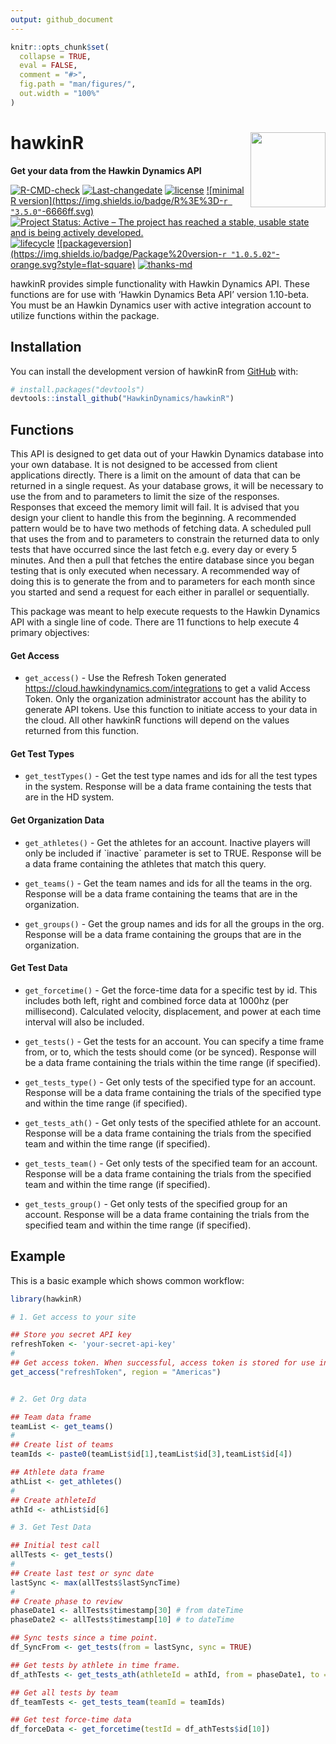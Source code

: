```yaml
---
output: github_document
---
```


<!-- README.md is generated from README.Rmd. Please edit that file -->

```r
knitr::opts_chunk$set(
  collapse = TRUE,
  eval = FALSE,
  comment = "#>",
  fig.path = "man/figures/",
  out.width = "100%"
)
```

# hawkinR <img src="man/figures/hdlogo.png" align="right" alt="" width="120" />

**Get your data from the Hawkin Dynamics API**


<!-- badges: start -->

[![R-CMD-check](https://github.com/HawkinDynamics/hawkinR/actions/workflows/R-CMD-check.yaml/badge.svg)](https://github.com/HawkinDynamics/hawkinR/actions/workflows/R-CMD-check.yaml) [![Last-changedate](https://img.shields.io/badge/last%20change-`r gsub('-', '--', Sys.Date())`-yellowgreen.svg)](/commits/master) [![license](https://img.shields.io/badge/license-MIT%20+%20file%20LICENSE-lightgrey.svg)](https://choosealicense.com/) 
[![minimal R version](https://img.shields.io/badge/R%3E%3D-`r "3.5.0"`-6666ff.svg)](https://cran.r-project.org/) 
[![Project Status: Active – The project has reached a stable, usable state and is being actively developed.](https://www.repostatus.org/badges/latest/active.svg)](https://www.repostatus.org/#active) [![lifecycle](https://img.shields.io/badge/lifecycle-stable-brightgreen.svg)](https://www.tidyverse.org/lifecycle/#stable) 
[![packageversion](https://img.shields.io/badge/Package%20version-`r "1.0.5.02"`-orange.svg?style=flat-square)](commits/master) 
[![thanks-md](https://img.shields.io/badge/THANKS-md-ff69b4.svg)](THANKS.md)

<!-- badges: end -->

hawkinR provides simple functionality with Hawkin Dynamics API. These functions are for use with 'Hawkin Dynamics Beta API' version 1.10-beta. You must be an Hawkin Dynamics user with active integration account to utilize functions within the package.

## Installation

You can install the development version of hawkinR from [GitHub](https://github.com/) with:

``` r
# install.packages("devtools")
devtools::install_github("HawkinDynamics/hawkinR")
```

## Functions

This API is designed to get data out of your Hawkin Dynamics database into your own database. It is not designed to be accessed from client applications directly. There is a limit on the amount of data that can be returned in a single request. As your database grows, it will be necessary to use the from and to parameters to limit the size of the responses. Responses that exceed the memory limit will fail. It is advised that you design your client to handle this from the beginning. A recommended pattern would be to have two methods of fetching data. A scheduled pull that uses the from and to parameters to constrain the returned data to only tests that have occurred since the last fetch e.g. every day or every 5 minutes. And then a pull that fetches the entire database since you began testing that is only executed when necessary. A recommended way of doing this is to generate the from and to parameters for each month since you started and send a request for each either in parallel or sequentially.

This package was meant to help execute requests to the Hawkin Dynamics API with a single line of code. There are 11 functions to help execute 4 primary objectives:

#### Get Access

-   `get_access()` - Use the Refresh Token generated <https://cloud.hawkindynamics.com/integrations> to get a valid Access Token. Only the organization administrator account has the ability to generate API tokens. Use this function to initiate access to your data in the cloud. All other hawkinR functions will depend on the values returned from this function.

#### Get Test Types

-   `get_testTypes()` - Get the test type names and ids for all the test types in the system. Response will be a data frame containing the tests that are in the HD system.

#### Get Organization Data

-   `get_athletes()` - Get the athletes for an account. Inactive players will only be included if \`inactive\` parameter is set to TRUE. Response will be a data frame containing the athletes that match this query.

-   `get_teams()` - Get the team names and ids for all the teams in the org. Response will be a data frame containing the teams that are in the organization.

-   `get_groups()` - Get the group names and ids for all the groups in the org. Response will be a data frame containing the groups that are in the organization.

#### Get Test Data

-   `get_forcetime()` - Get the force-time data for a specific test by id. This includes both left, right and combined force data at 1000hz (per millisecond). Calculated velocity, displacement, and power at each time interval will also be included.

-   `get_tests()` - Get the tests for an account. You can specify a time frame from, or to, which the tests should come (or be synced). Response will be a data frame containing the trials within the time range (if specified).

-   `get_tests_type()` - Get only tests of the specified type for an account. Response will be a data frame containing the trials of the specified type and within the time range (if specified).

-   `get_tests_ath()` - Get only tests of the specified athlete for an account. Response will be a data frame containing the trials from the specified team and within the time range (if specified).

-   `get_tests_team()` - Get only tests of the specified team for an account. Response will be a data frame containing the trials from the specified team and within the time range (if specified).

-   `get_tests_group()` - Get only tests of the specified group for an account. Response will be a data frame containing the trials from the specified team and within the time range (if specified).

## Example

This is a basic example which shows common workflow:

```r
library(hawkinR) 

# 1. Get access to your site

## Store you secret API key
refreshToken <- 'your-secret-api-key'
#
## Get access token. When successful, access token is stored for use in the session.
get_access("refreshToken", region = "Americas")


# 2. Get Org data

## Team data frame
teamList <- get_teams()
#
## Create list of teams
teamIds <- paste0(teamList$id[1],teamList$id[3],teamList$id[4])

## Athlete data frame
athList <- get_athletes()
#
## Create athleteId
athId <- athList$id[6]

# 3. Get Test Data

## Initial test call
allTests <- get_tests()
#
## Create last test or sync date
lastSync <- max(allTests$lastSyncTime)
#
## Create phase to review
phaseDate1 <- allTests$timestamp[30] # from dateTime
phaseDate2 <- allTests$timestamp[10] # to dateTime

## Sync tests since a time point.
df_SyncFrom <- get_tests(from = lastSync, sync = TRUE)

## Get tests by athlete in time frame.
df_athTests <- get_tests_ath(athleteId = athId, from = phaseDate1, to = phaseDate2)

## Get all tests by team
df_teamTests <- get_tests_team(teamId = teamIds)

## Get test force-time data
df_forceData <- get_forcetime(testId = df_athTests$id[10])

```
